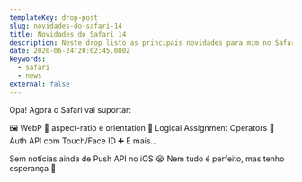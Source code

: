 ```yaml
---
templateKey: drop-post
slug: novidades-do-safari-14
title: Novidades do Safari 14
description: Neste drop listo as principais novidades para mim no Safari 14.
date: 2020-06-24T20:02:45.080Z
keywords:
  - safari
  - news
external: false
---
```



<Drop>

Opa! Agora o Safari vai suportar:

🖼 WebP
🤳 aspect-ratio e orientation
🔢 Logical Assignment Operators
🔐 Auth API com Touch/Face ID
➕ E mais...

Sem notícias ainda de Push API no iOS 😭 Nem tudo é perfeito, mas tenho esperança 🤞

</Drop>
